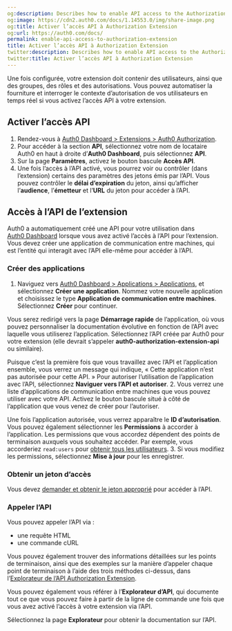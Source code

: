 ```yaml
---
og:description: Describes how to enable API access to the Authorization Extension.
og:image: https://cdn2.auth0.com/docs/1.14553.0/img/share-image.png
og:title: Activer l’accès API à Authorization Extension
og:url: https://auth0.com/docs/
permalink: enable-api-access-to-authorization-extension
title: Activer l’accès API à Authorization Extension
twitter:description: Describes how to enable API access to the Authorization Extension.
twitter:title: Activer l’accès API à Authorization Extension
---
```




Une fois configurée, votre extension doit contenir des utilisateurs, ainsi que des groupes, des rôles et des autorisations. Vous pouvez automatiser la fourniture et interroger le contexte d’autorisation de vos utilisateurs en temps réel si vous activez l’accès API à votre extension.

## Activer l’accès API

1. Rendez-vous à [Auth0 Dashboard > Extensions > Auth0 Authorization](%24%7Bmanage_url%7D/#/extensions).
2. Pour accéder à la section **API**, sélectionnez votre nom de locataire Auth0 en haut à droite d’**Auth0 Dashboard**, puis sélectionnez **API**.
3. Sur la page **Paramètres**, activez le bouton bascule **Accès API**.
4. Une fois l’accès à l’API activé, vous pourrez voir ou contrôler (dans l’extension) certains des paramètres des jetons émis par l’API. Vous pouvez contrôler le **délai d’expiration** du jeton, ainsi qu’afficher l’**audience**, l’**émetteur** et l’**URL** du jeton pour accéder à l’API.

## Accès à l’API de l’extension

Auth0 a automatiquement créé une API pour votre utilisation dans [Auth0 Dashboard](%24%7Bmanage_url%7D/#/apis) lorsque vous avez activé l’accès à l’API pour l’extension. Vous devez créer une application de communication entre machines, qui est l’entité qui interagit avec l’API elle-même pour accéder à l’API.

### Créer des applications

1. Naviguez vers [Auth0 Dashboard > Applications > Applications](%24%7Bmanage_url%7D/#/applications), et sélectionnez **Créer une application**. Nommez votre nouvelle application et choisissez le type **Application de communication entre machines**. Sélectionnez **Créer** pour continuer.

Vous serez redirigé vers la page **Démarrage rapide** de l’application, où vous pouvez personnaliser la documentation évolutive en fonction de l’API avec laquelle vous utiliserez l’application. Sélectionnez l’API créée par Auth0 pour votre extension (elle devrait s’appeler **auth0-authorization-extension-api** ou similaire).

Puisque c’est la première fois que vous travaillez avec l’API et l’application ensemble, vous verrez un message qui indique, « Cette application n’est pas autorisée pour cette API. » Pour autoriser l’utilisation de l’application avec l’API, sélectionnez **Naviguer vers l’API et autoriser**.
2. Vous verrez une liste d’applications de communication entre machines que vous pouvez utiliser avec votre API. Activez le bouton bascule situé à côté de l’application que vous venez de créer pour l’autoriser.

Une fois l’application autorisée, vous verrez apparaître le **ID d’autorisation**. Vous pouvez également sélectionner les **Permissions** à accorder à l’application. Les permissions que vous accordez dépendent des points de terminaison auxquels vous souhaitez accéder. Par exemple, vous accorderiez `read:users` pour [obtenir tous les utilisateurs](https://auth0.com/docs/api/authorization-extension#get-all-users).
3. Si vous modifiez les permissions, sélectionnez **Mise à jour** pour les enregistrer.

### Obtenir un jeton d’accès

Vous devez [demander et obtenir le jeton approprié](/login/flows/call-your-api-using-the-client-credentials-flow) pour accéder à l’API.

### Appeler l’API

Vous pouvez appeler l’API via :

* une requête HTML
* une commande cURL

Vous pouvez également trouver des informations détaillées sur les points de terminaison, ainsi que des exemples sur la manière d’appeler chaque point de terminaison à l’aide des trois méthodes ci-dessus, dans l’[Explorateur de l’API Authorization Extension](https://auth0.com/docs/api/authorization-extension).

Vous pouvez également vous référer à l’**Explorateur d’API**, qui documente tout ce que vous pouvez faire à partir de la ligne de commande une fois que vous avez activé l’accès à votre extension via l’API.

Sélectionnez la page **Explorateur** pour obtenir la documentation sur l’API.